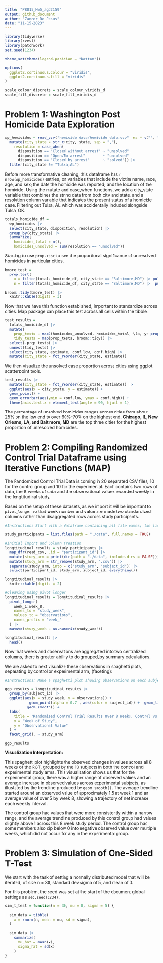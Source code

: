 ```yaml
---
title: "P8015_Hw5_agd2159"
output: github_document
author: "Zander De Jesus"
date: "11-15-2023"
---
```


```r
library(tidyverse)
library(rvest)
library(patchwork)
set.seed(1234)

theme_set(theme(legend.position = "bottom"))

options(
  ggplot2.continuous.colour = "viridis",
  ggplot2.continuous.fill = "viridis"
)

scale_colour_discrete = scale_colour_viridis_d
scale_fill_discrete = scale_fill_viridis_d
```

# Problem 1: Washington Post Homicide Data Exploration

```r
wp_homicides = read_csv("homicide-data/homicide-data.csv", na = c("", "NA", "Unknown")) |> 
  mutate(city_state = str_c(city, state, sep = ","),
    resolution = case_when(
      disposition == "Closed without arrest" ~ "unsolved",
      disposition == "Open/No arrest"        ~ "unsolved",
      disposition == "Closed by arrest"      ~ "solved")) |> 
  filter(city_state != "Tulsa,AL")

```

Before more transformative cleaning, this dataframe has `r nrow(wp_homicides)` entries, on variables that include the victim name, race, age, and sex; the date the homicide was reported; and the location of the homicide. Using the mutate and case_when functions, we add a city_state variable that combines the string data from both city and state, and a resolution column variable that indicates the present status of a homicide case. Filtering out Tulsa, AL which was accidentally included alongside Tulsa, OK.

```r
totals_homicide_df = 
  wp_homicides |> 
  select(city_state, disposition, resolution) |>  
  group_by(city_state) |> 
  summarize(
    homicides_total = n(),
    homicides_unsolved = sum(resolution == "unsolved"))
```

Starting to use `prop.test` to see the proportional significance of unresolved homicides in particular cities.
```r
bmore_test = 
  prop.test(
    x = filter(totals_homicide_df, city_state == "Baltimore,MD") |> pull(homicides_unsolved),
    n = filter(totals_homicide_df, city_state == "Baltimore,MD") |>  pull(homicides_total)) 

broom::tidy(bmore_test) |> 
  knitr::kable(digits = 3)
```

Now that we have this function established, important to standardize across cities. Map package can place this test across all cells within the tibble.

```r
test_results = 
  totals_homicide_df |> 
  mutate(
    prop_tests = map2(homicides_unsolved, homicides_total, \(x, y) prop.test(x = x, n = y)),
    tidy_tests = map(prop_tests, broom::tidy)) |>  
  select(-prop_tests) |> 
  unnest(tidy_tests) |> 
  select(city_state, estimate, conf.low, conf.high) |>  
  mutate(city_state = fct_reorder(city_state, estimate))
```

We then visualize the unsolved case proportion across cities using ggplot scatterpoint tools.

```r
test_results |>  
  mutate(city_state = fct_reorder(city_state, estimate)) |>  
  ggplot(aes(x = city_state, y = estimate)) + 
  geom_point() + 
  geom_errorbar(aes(ymin = conf.low, ymax = conf.high)) + 
  theme(axis.text.x = element_text(angle = 90, hjust = 1))
```

The percentage of unsolved homicides ranges across cities from about 25% on the low end to over 60%-70% on the highest end. **Chicago, IL, New Orleans, LA, and Baltimore, MD** are the top three cities for the highest proportion of unresolved homicides. 


# Problem 2: Compiling Randomized Control Trial Dataframe using Iterative Functions (MAP)

The Randomized Control Trial Data is coming in 20 separated CSV files, 10 for the control group and 10 for the experimental. Each contains two rows of data, the 8 weeks of data and the observational values recorded weekly in the longtitudinal study.

Based on the setup of these datasets, as we import it will be important to `pivot_longer` so that week number and value are made two standardized columns rather than disaggregated rows across study participants. 

```r
#Instructions Start with a dataframe containing all file names; the list.files function will help

study_participants = list.files(path = "./data", full.names = TRUE)

#Initial Import and Column Creation
longtitudinal_results = study_participants |> 
  map_dfr(read_csv, .id = "participant_id") |> 
  mutate(study_arm = print(dir(path = "./data", include.dirs = FALSE))) |> 
  mutate(study_arm = str_remove(study_arm, ".csv")) |> 
  separate(study_arm, into = c("study_arm", "subject_id")) |> 
  select(participant_id, study_arm, subject_id, everything())

longtitudinal_results |> 
  knitr::kable(digits = 2)

#Cleaning using pivot longer
longtitudinal_results = longtitudinal_results |> 
  pivot_longer(
    week_1:week_8,
    names_to = "study_week",
    values_to = "observations",
    names_prefix = "week_"
  ) |> 
  mutate(study_week = as.numeric(study_week))

longtitudinal_results |> 
  head()

```

Now that weeks and observations are aggregated into two centralized columns, there is greater ability to do grouped_by summary calculations. 

We are asked to next visualize these observations in spaghetti plots, separating by control or experimental arm, (faceting): 

```r
#Instructions: Make a spaghetti plot showing observations on each subject over time, and comment on differences between groups

ggp_results = longtitudinal_results |>
  group_by(subject_id) |> 
  ggplot(aes(x = study_week, y = observations)) + 
           geom_point(alpha = 0.7 , aes(color = subject_id)) +  geom_line(alpha = 0.7, aes(color = subject_id)) +
          geom_smooth() +
  labs(
    title = "Randomized Control Trial Results Over 8 Weeks, Control vs. Experimental Arms",
    x = "Week of Study",
    y = "Observational Value"
  ) +
  facet_grid(. ~ study_arm)

ggp_results
```

**Visualization Interpretation:**

This spaghetti plot highlights the observed changes in values across all 8 weeks of the RCT, grouped by the 10 subjects in both the control and experimental study arms. This visualization shows us that for the experimental group, there was a higher range of observed values and an average increase in observed values across experimental subjects, as illustated by the trendline produced by `geom_smooth()`. The average trendline started around an observed value of approximately 1.5 at week 1 and an average value of over 5 by week 8, showing a trajectory of net increase each weekly interval.  

The control group had values that were more consistently within a narrow range, and the average trendline produced by this control group had values slightly above 1 across this 8 week study period. The control group had some members also dip below 0 into negative observed value over multiple weeks, which did not occur for any in the experimental group.

# Problem 3: Simulation of One-Sided T-Test

We start with the task of setting a normally distributed model that will be iterated, of size n = 30, standard dev sigma of 5, and mean of 0.

For this problem, the seed was set at the start of the document global settings as `set.seed(1234)`.

```r

sim_t_test = function(n = 30, mu = 0, sigma = 5) {
  
  sim_data = tibble(
    x = rnorm(n, mean = mu, sd = sigma),
  )
  
  sim_data |> 
    summarize(
      mu_hat = mean(x),
      sigma_hat = sd(x)
    )
}
```

